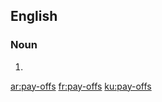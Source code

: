 ==English==

===Noun===
{{head|en|plural|head=[[pay]]-[[offs]]}}

# {{plural of|pay-off|lang=en|nocat=1}}

[[ar:pay-offs]]
[[fr:pay-offs]]
[[ku:pay-offs]]